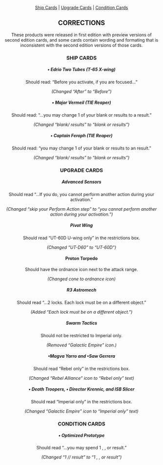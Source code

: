 <Header title="SAW'S RENEGADES AND TIE REAPER (SWX74-75) CORRECTIONS" />

[Ship Cards](#ship-cards "id") |
[Upgrade Cards](#upgrade-cards "id") |
[Condition Cards](#condition-cards "id")

## CORRECTIONS

These products were released in first edition with preview versions of
second edition cards, and some cards contain wording and formating that is
inconsistent with the second edition versions of those cards.

### SHIP CARDS

##### **• Edrio Two Tubes (T-65 X-wing)**

Should read: “Before you activate, if you are focused...”

_(Changed “After” to “Before”)_

##### **• Major Vermeil (TIE Reaper)**

Should read: “...you may change 1 of your blank or <Focus/> results to a <Hit/> result.”

_(Changed “blank/<Focus/> results” to “blank or <Focus/> results”)_

##### **• Captain Feroph (TIE Reaper)**

Should read: “you may change 1 of your blank or <Focus/> results to an <Evade/> result.”

_(Changed “blank/<Focus/> results” to “blank or <Focus/> results”)_

### UPGRADE CARDS

##### **Advanced Sensors**

Should read “...If you do, you cannot perform another action during your
activation.”

_(Changed “skip your Perform Action step” to “you cannot perform another
action during your activation.”)_

##### **Pivot Wing**

Should read “UT-60D U-wing only” in the restrictions box.

_(Changed “UT-D60” to “UT-60D”)_

#### Proton Torpedo

Should have the ordnance icon next to the attack range.

_(Changed cone to ordnance icon)_

<ImgCenter src="/images/Ordnance_Icon.webp" alt="Ordnance Icon" />
<TextCenter text="Ordnance Icon" />

##### **R3 Astromech**

Should read “...2 locks. Each lock must be on a different object.”

_(Added “Each lock must be on a different object.”)_

##### **Swarm Tactics**

Should not be restricted to Imperial only.

_(Removed “Galactic Empire” icon.)_

##### **•Magva Yarro and •Saw Gerrera**

Should read “Rebel only” in the restrictions box.

_(Changed “Rebel Alliance” icon to “Rebel only” text)_

##### **• Death Troopers, • Director Krennic, and ISB Slicer**

Should read “Imperial only” in the restrictions box.

_(Changed “Galactic Empire” icon to “Imperial only” text)_

### CONDITION CARDS

##### **• Optimized Prototype**

Should read “...you may spend 1 <Hit/>, <Crit/>, or <Focus/> result.”

_(Changed “1 <Hit/>/<Crit/>/<Focus/> result” to “1 <Hit/>, <Crit/>, or <Focus/> result”)_
